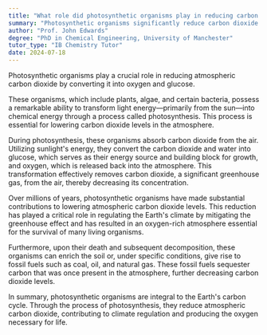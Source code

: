 ```yaml
---
title: "What role did photosynthetic organisms play in reducing carbon dioxide?"
summary: "Photosynthetic organisms significantly reduce carbon dioxide levels by converting it into oxygen and glucose, playing a vital role in maintaining ecological balance and supporting life on Earth."
author: "Prof. John Edwards"
degree: "PhD in Chemical Engineering, University of Manchester"
tutor_type: "IB Chemistry Tutor"
date: 2024-07-18
---
```


Photosynthetic organisms play a crucial role in reducing atmospheric carbon dioxide by converting it into oxygen and glucose.

These organisms, which include plants, algae, and certain bacteria, possess a remarkable ability to transform light energy—primarily from the sun—into chemical energy through a process called photosynthesis. This process is essential for lowering carbon dioxide levels in the atmosphere.

During photosynthesis, these organisms absorb carbon dioxide from the air. Utilizing sunlight's energy, they convert the carbon dioxide and water into glucose, which serves as their energy source and building block for growth, and oxygen, which is released back into the atmosphere. This transformation effectively removes carbon dioxide, a significant greenhouse gas, from the air, thereby decreasing its concentration.

Over millions of years, photosynthetic organisms have made substantial contributions to lowering atmospheric carbon dioxide levels. This reduction has played a critical role in regulating the Earth's climate by mitigating the greenhouse effect and has resulted in an oxygen-rich atmosphere essential for the survival of many living organisms.

Furthermore, upon their death and subsequent decomposition, these organisms can enrich the soil or, under specific conditions, give rise to fossil fuels such as coal, oil, and natural gas. These fossil fuels sequester carbon that was once present in the atmosphere, further decreasing carbon dioxide levels.

In summary, photosynthetic organisms are integral to the Earth's carbon cycle. Through the process of photosynthesis, they reduce atmospheric carbon dioxide, contributing to climate regulation and producing the oxygen necessary for life.
    